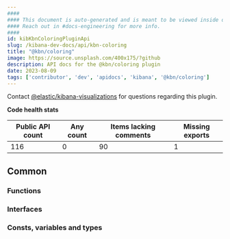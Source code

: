 ```yaml
---
####
#### This document is auto-generated and is meant to be viewed inside our experimental, new docs system.
#### Reach out in #docs-engineering for more info.
####
id: kibKbnColoringPluginApi
slug: /kibana-dev-docs/api/kbn-coloring
title: "@kbn/coloring"
image: https://source.unsplash.com/400x175/?github
description: API docs for the @kbn/coloring plugin
date: 2023-08-09
tags: ['contributor', 'dev', 'apidocs', 'kibana', '@kbn/coloring']
---
```




Contact [@elastic/kibana-visualizations](https://github.com/orgs/elastic/teams/kibana-visualizations) for questions regarding this plugin.

**Code health stats**

| Public API count  | Any count | Items lacking comments | Missing exports |
|-------------------|-----------|------------------------|-----------------|
| 116 | 0 | 90 | 1 |

## Common

### Functions
<DocDefinitionList data={kbnColoringObj.common.functions}/>

### Interfaces
<DocDefinitionList data={kbnColoringObj.common.interfaces}/>

### Consts, variables and types
<DocDefinitionList data={kbnColoringObj.common.misc}/>

